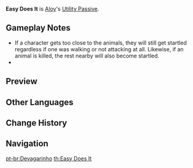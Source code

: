 {{Talent Infobox
|image         = Talent Easy Does It.png
|character     = Aloy
|type          = Utility Passive
|info          = When Aloy is in the party, animals who produce [[Fowl]], [[Raw Meat]], or [[Chilled Meat]] will not be [[Aggravation#Wildlife|startled]] when party members approach them.
|utility1      = Wildlife
}}
'''Easy Does It''' is [[Aloy]]'s [[Utility Passive]].

==Gameplay Notes==
* If a character gets too close to the animals, they will still get startled regardless if one was walking or not attacking at all. Likewise, if an animal is killed, the rest nearby will also become startled.
* {{TalentNote|character=Aloy|talent=Easy Does It|alive}}

==Preview==
{{Preview
|file=Easy Does It Preview
}}

==Other Languages==
{{Other Languages
|en      = Easy Does It
|zhs     = 荒野猎手
|zhs_rm  = Huāngyě Lièshǒu
|zht     = 荒野獵人
|zht_rm  = Huāngyě Lièshǒu
|zh_tl   = Hunter of Wilderness
|ja      = まあまあ落ち着け
|ja_rm   = Maa Maa Ochitsuke
|ja_tl   = Now, Now, Calm Down
|ko      = 황야의 사냥꾼
|ko_rm   = Hwangya-ui Sanyangggun
|ko_tl   = Hunter of Wilderness
|es      = Cazadora de lo salvaje
|es_tl   = Hunter of the Wild
|fr      = Doucement mais sûrement
|fr_tl   = Slowly but Surely
|ru      = Охотник пустоши
|ru_tl   = 
|th      = Easy Does It
|vi      = Thợ Săn Hoang Dã
|vi_tl   = Hunter of the Wild
|de      = Jäger der Wildnis
|de_tl   = Hunter of the Wild
|id      = Easy Does It
|pt      = Devagarinho
|pt_tl   = Slowly
}}

==Change History==
{{Change History|2.1}}
<!--
==References==
{{Reflist}}-->

==Navigation==
{{Talent Navbox|Aloy}}

[[pt-br:Devagarinho]]
[[th:Easy Does It]]
